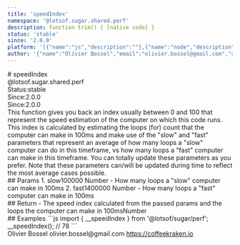 ```yaml
---
title: 'speedIndex'
namespace: '@lotsof.sugar.shared.perf'
description: function trim() { [native code] }
status: 'stable'
since: '2.0.0'
platform: '[{"name":"js","description":""},{"name":"node","description":""}]'
author: '{"name":"Olivier Bossel","email":"olivier.bossel@gmail.com","url":"https://coffeekraken.io"}'
---
```

<div class="docmap-mdx">
# speedIndex
<div class="_namespace">@lotsof.sugar.shared.perf</div>
<div class="_metas">
<div class="_status"><span class="_status-label">Status:</span><span class="_status-value -stable">stable</span></div>
<div class="_since"><span class="_since-label">Since:</span><span class="_since-value">2.0.0</span></div>
<div class="_since"><span class="_since-label">Since:</span><span class="_since-value">2.0.0</span></div>
</div>
<div class="_description">
This function gives you back an index usually between 0 and 100 that represent
the speed estimation of the computer on which this code runs.
This index is calculated by estimating the loops (for) count that the computer
can make in 100ms and make use of the "slow" and "fast" parameters that represent
an average of how many loops a "slow" computer can do in this timeframe, vs how many loops a "fast"
computer can make in this timeframe.
You can totally update these parameters as you prefer.
Note that these parameters can/will be updated during time to reflect the most
average cases possible.
</div>
<div class="_params">
## Params
1. <span class="_name">slow</span><span class="_default">100000</span> <span class="_type">Number</span>
   - How many loops a "slow" computer can make in 100ms
2. <span class="_name">fast</span><span class="_default">1400000</span> <span class="_type">Number</span>
   - How many loops a "fast" computer can make in 100ms
</div>
<div class="_return">
## Return
- <span class="_description">The speed index calculated from the passed params and the loops the computer can make in 100ms</span><span class="_default"></span><span class="_type">Number</span>
</div>
<div class="_examples">
## Examples
```js
import { __speedIndex } from '@lotsof/sugar/perf';
__speedIndex(); // 78
```
</div>
<div class="_author">
<span class="_name">Olivier Bossel</span>
<span class="_email">olivier.bossel@gmail.com</span>
<a href="https://coffeekraken.io" target="_blank" class="_url">https://coffeekraken.io</a>
</div>
</div>